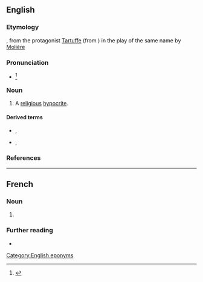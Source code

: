 ==English==

===Etymology===
{{bor|en|fr|-}}, from the protagonist [[w:Tartuffe|Tartuffe]] (from {{der|fr|it|tartufo|t=truffle}}) in the play of the same name by [[w:Molière|Molière]]

===Pronunciation===
* {{IPA|en|/tɑɹˈtuːf/|/tɑɹˈtʊf/}}<ref>{{R:Dictionary.com}}</ref>

===Noun===
{{en-noun}}

# A [[religious]] [[hypocrite]].
#: {{hyper|en|hypocrite}}

====Derived terms====
* {{l|en|tartuffish}}, {{l|en|tartufish}}
* {{l|en|tartuffism}}, {{l|en|tartufism}}

===References===
<references/>

[[Category:English eponyms]]
----
==French==

===Noun===
{{fr-noun|mf}}

# {{l|en|tartuffe}}

===Further reading===
* {{R:TLFi}}